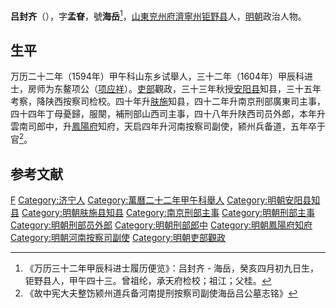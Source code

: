 '''吕封齐'''（{{bd|1557年||1625年|catIdx=}}），字'''孟眘'''，號'''海岳'''<ref>《万历三十二年甲辰科进士履历便览》：吕封齐 - 海岳，癸亥四月初九日生，钜野县人，甲午四十三。曾祖纶，承天府检校；祖江；父桂。</ref>，[[山東|山東]][[兖州府|兖州府]][[濟寧州|濟寧州]][[钜野县|钜野县]]人，[[明朝|明朝]]政治人物。

== 生平 ==
万历二十二年（1594年）甲午科山东乡试舉人，三十二年（1604年）甲辰科进士，房师为东鳌项公（[[项应祥|项应祥]]）。[[吏部|吏部]]觀政，三十三年秋授[[安阳县|安阳县]]知县，三十五年考察，降陕西按察司检校。四十年升[[肤施|肤施]]知县，四十二年升南京刑部廣東司主事，四十四年丁母憂歸，服闋，補刑部山西司主事，四十八年升陕西司员外郎，本年升雲南司郎中，升[[鳳陽府|鳳陽府]]知府，天启四年升河南按察司副使，颍州兵备道，五年卒于官<ref>《故中宪大夫整饬颍州道兵备河南提刑按察司副使海岳吕公墓志铭》</ref>。

==参考文献==
{{reflist}}

{{start box}}
{{s-off}}
{{s-before|[[朱昌|朱昌]]}}
{{s-title|明朝膚施縣知縣|1612年－萬曆年間}}
{{s-after|[[王藩|王藩]]}}
{{end box}}

{{萬曆三十二年甲辰科殿試金榜}}

{{Authority control}}

{{DEFAULTSORT:}}
[[Category:吕姓|F]]
[[Category:济宁人|Category:济宁人]]
[[Category:萬曆二十二年甲午科舉人|Category:萬曆二十二年甲午科舉人]]
[[Category:明朝安阳县知县|Category:明朝安阳县知县]]
[[Category:明朝肤施县知县|Category:明朝肤施县知县]]
[[Category:南京刑部主事|Category:南京刑部主事]]
[[Category:明朝刑部主事|Category:明朝刑部主事]]
[[Category:明朝刑部员外郎|Category:明朝刑部员外郎]]
[[Category:明朝刑部郎中|Category:明朝刑部郎中]]
[[Category:明朝鳳陽府知府|Category:明朝鳳陽府知府]]
[[Category:明朝河南按察司副使|Category:明朝河南按察司副使]]
[[Category:明朝吏部觀政|Category:明朝吏部觀政]]